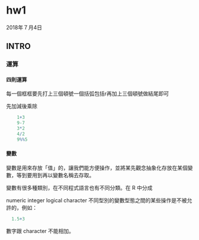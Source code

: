 
# hw1

2018年７月4日
 
## INTRO
 
### 運算
 
#### 四則運算

每一個框框要先打上三個頓號一個括弧包括r再加上三個頓號做結尾即可

先加減後乘除

``` r
    1+3
    9-7
    3*2
    4/2
    9%%5
```

#### 變數

變數是用來存放「值」的，讓我們能方便操作，並將某先觀念抽象化存放在某個變數，等到要用到再以變數名稱去存取。

變數有很多種類別，在不同程式語言也有不同分類。在 R 中分成

numeric
integer
logical
character
不同型別的變數型態之間的某些操作是不被允許的，例如：

```r
  1.5+3
```

數字跟 character 不能相加。











